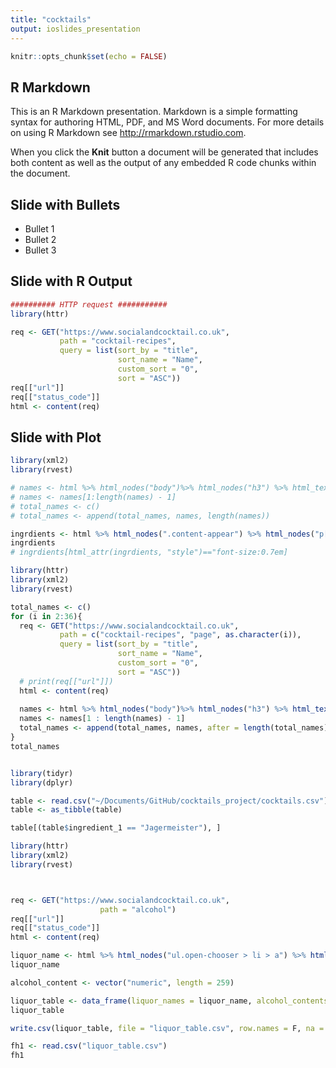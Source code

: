 ```yaml
---
title: "cocktails"
output: ioslides_presentation
---
```


```r
knitr::opts_chunk$set(echo = FALSE)
```

## R Markdown

This is an R Markdown presentation. Markdown is a simple formatting syntax for authoring HTML, PDF, and MS Word documents. For more details on using R Markdown see <http://rmarkdown.rstudio.com>.

When you click the **Knit** button a document will be generated that includes both content as well as the output of any embedded R code chunks within the document.

## Slide with Bullets

- Bullet 1
- Bullet 2
- Bullet 3

## Slide with R Output

```r
########## HTTP request ###########
library(httr)

req <- GET("https://www.socialandcocktail.co.uk",
           path = "cocktail-recipes",
           query = list(sort_by = "title",
                        sort_name = "Name",
                        custom_sort = "0",
                        sort = "ASC"))
req[["url"]]
req[["status_code"]]
html <- content(req)


```

## Slide with Plot

```r
library(xml2)
library(rvest)

# names <- html %>% html_nodes("body")%>% html_nodes("h3") %>% html_text()
# names <- names[1:length(names) - 1]
# total_names <- c()
# total_names <- append(total_names, names, length(names))

ingrdients <- html %>% html_nodes(".content-appear") %>% html_nodes("p[style='font-size:0.7em;padding-bottom:10px']") %>% as.character()
ingrdients
# ingrdients[html_attr(ingrdients, "style")=="font-size:0.7em]
```


```r
library(httr)
library(xml2)
library(rvest)

total_names <- c()
for (i in 2:36){
  req <- GET("https://www.socialandcocktail.co.uk",
           path = c("cocktail-recipes", "page", as.character(i)),
           query = list(sort_by = "title",
                        sort_name = "Name",
                        custom_sort = "0",
                        sort = "ASC"))
  # print(req[["url"]])
  html <- content(req)
  
  names <- html %>% html_nodes("body")%>% html_nodes("h3") %>% html_text()
  names <- names[1 : length(names) - 1]
  total_names <- append(total_names, names, after = length(total_names))
}
total_names



```



```r
library(tidyr)
library(dplyr)

table <- read.csv("~/Documents/GitHub/cocktails_project/cocktails.csv")
table <- as_tibble(table)

```

```r
table[(table$ingredient_1 == "Jagermeister"), ]

```
```r
library(httr)
library(xml2)
library(rvest)



req <- GET("https://www.socialandcocktail.co.uk",
                    path = "alcohol")
req[["url"]]
req[["status_code"]]
html <- content(req)

liquor_name <- html %>% html_nodes("ul.open-chooser > li > a") %>% html_text()
liquor_name

alcohol_content <- vector("numeric", length = 259)

liquor_table <- data_frame(liquor_names = liquor_name, alcohol_contents = alcohol_content)
liquor_table

write.csv(liquor_table, file = "liquor_table.csv", row.names = F, na = " ", sep = ",")
```

```r
fh1 <- read.csv("liquor_table.csv")
fh1


```